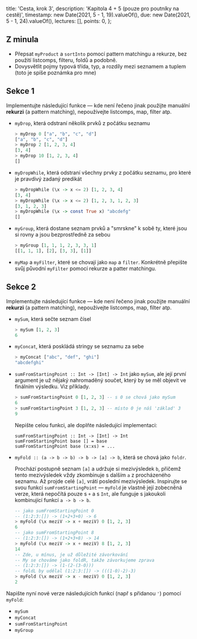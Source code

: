   title: 'Cesta, krok 3',
  description: 'Kapitola 4 + 5 (pouze pro poutníky na cestě)',
  timestamp: new Date(2021, 5 - 1, 19).valueOf(),
  due: new Date(2021, 5 - 1, 24).valueOf(),
  lectures: [],
  points: 0,
};

## Z minula

- Přepsat `myProduct` a `sortInto` pomocí pattern matchingu a rekurze, bez použití listcomps, filteru, foldů a podobně.
- Dovysvětlit pojmy typová třída, typ, a rozdíly mezi seznamem a tuplem (toto je spíše poznámka pro mne)

## Sekce 1

Implementujte následující funkce — kde není řečeno jinak použijte manuální **rekurzi** (a pattern matching), nepoužívejte listcomps, map, filter atp.

- `myDrop`, která odstraní několik prvků z počátku seznamu

  ```hs
  > myDrop 0 ["a", "b", "c", "d"]
  ["a", "b", "c", "d"]
  > myDrop 2 [1, 2, 3, 4]
  [3, 4]
  > myDrop 10 [1, 2, 3, 4]
  []
  ```

- `myDropWhile`, která odstraní všechny prvky z počátku seznamu, pro které je pravdivý zadaný predikát

  ```hs
  > myDropWhile (\x -> x <= 2) [1, 2, 3, 4]
  [3, 4]
  > myDropWhile (\x -> x <= 2) [1, 2, 3, 1, 2, 3]
  [3, 1, 2, 3]
  > myDropWhile (\x -> const True x) "abcdefg"
  []
  ```

- `myGroup`, která dostane seznam prvků a "smrskne" k sobě ty, které jsou si rovny a jsou bezprostředně za sebou

  ```hs
  > myGroup [1, 1, 1, 2, 3, 3, 1]
  [[1, 1, 1], [2], [3, 3], [1]]
  ```

- `myMap` a `myFilter`, které se chovají jako `map` a `filter`. Konkrétně přepište svůj původní `myFilter` pomocí rekurze a patter matchingu.

## Sekce 2

Implementujte následující funkce — kde není řečeno jinak použijte manuální **rekurzi** (a pattern matching), nepoužívejte listcomps, map, filter atp.

- `mySum`, která sečte seznam čísel

  ```hs
  > mySum [1, 2, 3]
  6
  ```

- `myConcat`, která poskládá stringy se seznamu za sebe

  ```hs
  > myConcat ["abc", "def", "ghi"]
  "abcdefghi"
  ```

- `sumFromStartingPoint :: Int -> [Int] -> Int` jako `mySum`, ale její první argument je už nějaký nahromaděný součet, který by se měl objevit ve finálním výsledku. Viz příklady.

  ```hs
  > sumFromStartingPoint 0 [1, 2, 3] -- s 0 se chová jako mySum
  6
  > sumFromStartingPoint 3 [1, 2, 3] -- místo 0 je náš 'základ' 3
  9
  ```

  Nepište celou funkci, ale doplňte následující implementaci:

  ```
  sumFromStartingPoint :: Int -> [Int] -> Int
  sumFromStartingPoint base [] = base
  sumFromStartingPoint base (x:xs) = ...
  ```

- `myFold :: (a -> b -> b) -> b -> [a] -> b`, která se chová jako `foldr`.

  Prochází postupně seznam `[a]` a udržuje si mezivýsledek `b`, přičemž tento mezivýsledek vždy zkombinuje s dalším `a` z procházeného seznamu. Až projde celé `[a]`, vrátí poslední mezivýsledek. Inspirujte se svou funkcí `sumFromStartingPoint` — `myFold` je vlastně její zobecněná verze, která nepočítá pouze s `+` a s `Int`, ale funguje s jakoukoli kombinující funkcí `a -> b -> b`.

  ```hs
  -- jako sumFromStartingPoint 0
  -- (1:2:3:[]) -> (1+2+3+0) -> 6
  > myFold (\x meziV -> x + meziV) 0 [1, 2, 3]
  6
  -- jako sumFromStartingPoint 8
  -- (1:2:3:[]) -> (1+2+3+8) -> 14
  > myFold (\x meziV -> x + meziV) 8 [1, 2, 3]
  14
  -- Zde, u mínus, je už důležité závorkování
  -- My se chováme jako foldR, takže závorkujeme zprava
  -- (1:2:3:[]) -> (1-(2-(3-0)))
  -- foldL by udělal (1:2:3:[]) -> (((1-0)-2)-3)
  > myFold (\x meziV -> x - meziV) 0 [1, 2, 3]
  2
  ```

Napište nyní nové verze následujících funkcí (např s přidanou `'`) pomocí `myFold`:

- `mySum`
- `myConcat`
- `sumFromStartingPoint`
- `myGroup`
